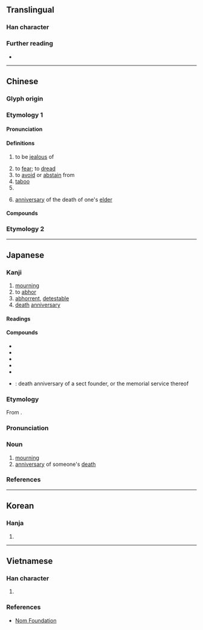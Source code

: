 {{character info}}
==Translingual==

===Han character===
{{Han char|rn=61|rad=心|as=03|sn=7|four=17331|canj=SUP|ids=⿱己心}}

===Further reading===
* {{Han ref|kx=0376.010|dkj=10310|dj=0702.100|hdz=42270.110|uh=5FCC|ud=24524|bh=A7D2|bd=42962}}

----

==Chinese==
{{zh-forms|alt=坖-ancient}}

===Glyph origin===
{{Han etym}}

===Etymology 1===

====Pronunciation====
{{zh-pron
|m=jì
|m-s=
|c=gei6
|c-t=
|g=
|h=pfs=khi
|j=
|mb=gī
|md=gê
|mn=kī/xm,zz,tw:khī/qz:khî
|mn_note=kī, khī - literary; khî - vernacular (俗); kī - anniversary of the death of one's elder
|mn-t=gi6
|w=
|x=
|mc=y
|oc=y
|cat=v,n,pn
}}

====Definitions====
{{head|zh|Han character}}

# to be [[jealous]] of
#: {{zh-x|妒忌|to [[envy]]; to be [[jealous]]}}
# to [[fear]]; to [[dread]]
# to [[avoid]] or [[abstain]] from
# [[taboo]]
# {{surname|zh}}
# {{lb|zh|Xiamen|&|Zhangzhou|_|Hokkien}} [[anniversary]] of the death of one's [[elder]]

====Compounds====
{{zh-der|妒忌|禁忌|猜忌|顧忌|威士忌|忌口|忌日|忌憚|忌諱|肆無忌憚|多忌|忌刻|兵家大忌|不知忌諱|國忌|忌恨|切忌|回忌|慶忌|恣肆無忌|恣睢無忌|忌辰|忌煙|忌妻|忌妒|忌前|年忌|同行相忌|大忌|嫌忌|周忌|外寬內忌|忌嘴|全無忌憚|無所顧忌|橫行無忌|拘忌|無所忌憚|百無所忌|投鼠忌器|犯忌諱|直言無忌|益無忌憚|投鼠之忌|禁忌站臺|畏忌|有所顧忌|疑忌|戒忌|百無禁忌|死忌|月忌|生忌|犯忌|無忌|毫無忌憚|無所畏忌|擲鼠忌器|鉗忌|還忌|避忌|頻來無忌|食忌|蠶忌|諱疾忌醫|童言無忌|葷素不忌|觸禁犯忌|配合禁忌|肆行無忌|肆言無忌|忌邪|忌避}}

===Etymology 2===
{{zh-see|嫉|ss}}

----

==Japanese==

===Kanji===
{{ja-kanji|grade=c|rs=心03}}

# [[mourning]]
# to [[abhor]]
# [[abhorrent]], [[detestable]]
# [[death]] [[anniversary]]

====Readings====
{{ja-readings
|goon=ご
|kanon=き
|kun=い-む,い-み,い-まし.い,い-まう,い-まわし.い
|nanori=いまわ
}}

====Compounds====
{{der-top|Compounds}}
* {{ja-r|忌み嫌う|いみきらう}}
* {{ja-r|忌み日|いみび}}
* {{ja-r|忌%日|き%にち}}
* {{ja-r|忌%日|き%じつ}}
* {{ja-r|回%忌|かい%き}}
* {{ja-r|祖%忌|そ%き}}: {{q|Buddhism}} death anniversary of a sect founder, or the memorial service thereof
{{der-bottom}}

===Etymology===
{{ja-kanjitab|き|yomi=o}}
From {{bor|ja|ltc|-|sort=き}} {{m|zh|忌|tr=gi<sup>H</sup>}}.

===Pronunciation===
{{ja-pron|yomi=kanon|き|acc=1|acc_ref=DJR,NHK}}

===Noun===
{{ja-noun|き}}

# [[mourning]]
# [[anniversary]] of someone's [[death]]

===References===
<references/>

----

==Korean==

===Hanja===
{{ko-hanja|기}}

# {{rfdef|ko|sort=心03}}

----

==Vietnamese==

===Han character===
{{vi-readings|hanviet=kí,kị,kỵ|nom=cạy,cậy,cữ,kiêng,kị,kỵ|rs=心03}}

# {{rfdef|vi|sort=心03}}

===References===
* [http://nomfoundation.org/common/nom_details.php?codepoint=5FCC Nom Foundation]